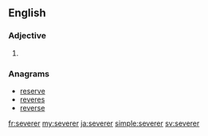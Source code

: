 ==English==

===Adjective===
{{head|en}}

# {{en-comparative of|severe}}

===Anagrams===
* [[reserve#English|reserve]]
* [[reveres#English|reveres]]
* [[reverse#English|reverse]]

[[fr:severer]]
[[my:severer]]
[[ja:severer]]
[[simple:severer]]
[[sv:severer]]